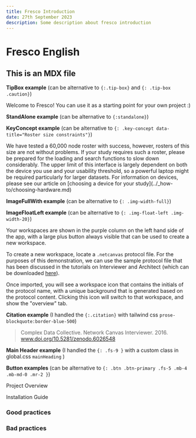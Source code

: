 ```yaml
---
title: Fresco Introduction
date: 27th September 2023
description: Some description about fresco introduction
---
```


# Fresco English

## This is an MDX file

**TipBox example** (can be alternative to `{:.tip-box}` and `{: .tip-box .caution}`)

<TipBox>
  Welcome to Fresco! You can use it as a starting point for your own project :)
</TipBox>

**StandAlone example** (can be alternative to `{:standalone}`)

<StandAloneImage
  src="/assets/img/case-id.png"
  content="Some text about the image"
/>

**KeyConcept example** (can be alternative to `{: .key-concept data-title="Roster size constraints"}`)

<KeyConcept title="Roster size constraints">
  We have tested a 60,000 node roster with success, however, rosters of this
  size are not without problems. If your study requires such a roster, please be
  prepared for the loading and search functions to slow down considerably. The
  upper limit of this interface is largely dependent on both the device you use
  and your usability threshold, so a powerful laptop might be required
  particularly for larger datasets. For information on devices, please see our
  article on [choosing a device for your study](../_how-to/choosing-hardware.md)
</KeyConcept>

**ImageFullWith example** (can be alternative to `{: .img-width-full}`)

<ImageFullWith
  src="/assets/img/server-guide/discovery-section.png"
  name="discovery-section"
/>

**ImageFloatLeft example** (can be alternative to `{: .img-float-left .img-width-20}`)

<ImageFloatLeft
  name="screen-shot-2021-04-29-at-5.03.54-pm.png"
  src="/assets/uploads/screen-shot-2021-04-29-at-5.03.54-pm.png"
/>

Your workspaces are shown in the purple column on the left hand side of the app,
with a large plus button always visible that can be used to create a new workspace.

To create a new workspace, locate a `.netcanvas` protocol file. For the purposes of this demonstration, we can use the sample protocol file that has been discussed in the tutorials on Interviewer and Architect (which can be downloaded [here](https://github.com/complexdatacollective/Documentation/blob/master/protocols/Sample%20Protocol%20v2.netcanvas)).

Once imported, you will see a workspace icon that contains the initials of the protocol name, with a unique background that is generated based on the protocol content. Clicking this icon will switch to that workspace, and show the "overview" tab.

**Citation example** (I handled the `{:.citation}` with tailwind css `prose-blockquote:border-blue-500`)

> Complex Data Collective. Network Canvas Interviewer. 2016. www.doi.org/10.5281/zenodo.6026548

**Main Header example** (I handled the `{: .fs-9 }` with a custom class in global.css `mainHeading` )

**Button examples** (can be alternative to `{: .btn .btn-primary .fs-5 .mb-4 .mb-md-0 .mr-2 }`)

<ButtonPrimary href="#">Project Overview</ButtonPrimary>

<ButtonSecondary href="#">Installation Guide</ButtonSecondary>

### Good practices <GoodPractice />

### Bad practices <BadPractice />
